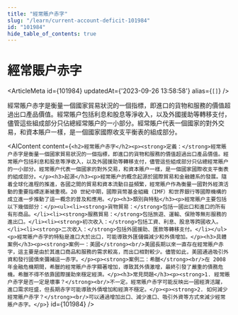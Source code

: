 ```yaml
---
title: "經常賬户赤字"
slug: "/learn/current-account-deficit-101984"
id: "101984"
hide_table_of_contents: true
---
```



# 經常賬户赤字

<ArticleMeta id={101984} updatedAt={'2023-09-26 13:58:58'} alias={`[]`} />
<div className='border-solid border-b border-t-0 my-4 border-[var(--ifm-color-gray-300)]' />

經常賬户赤字是衡量一個國家貿易狀況的一個指標，即進口的貨物和服務的價值超過出口產品價值。經常賬户包括利息和股息等淨收入，以及外國援助等轉移支付，儘管這些組成部分只佔總經常賬户的一小部分。經常賬户代表一個國家的對外交易，和資本賬户一樣，是一個國家國際收支平衡表的組成部分。

<AIContent content={`<h2>經常賬户赤字</h2><p><strong>定義：</strong>經常賬户赤字是衡量一個國家貿易狀況的一個指標，即進口的貨物和服務的價值超過出口產品價值。經常賬户包括利息和股息等淨收入，以及外國援助等轉移支付，儘管這些組成部分只佔總經常賬户的一小部分。經常賬户代表一個國家的對外交易，和資本賬户一樣，是一個國家國際收支平衡表的組成部分。</p><h3>起源</h3><p>經常賬户的概念起源於國際貿易和金融體系的發展。隨着全球化進程的推進，各國之間的貿易和資本流動日益頻繁，經常賬户作為衡量一國對外經濟活動的重要指標逐漸被重視。20 世紀中期，國際貨幣基金組織（IMF）和世界銀行等國際機構的成立進一步推動了這一概念的普及和應用。</p><h3>類別與特點</h3><p>經常賬户主要包括以下幾個部分：</p><ul><li><strong>貨物貿易：</strong>包括一國出口和進口的所有有形商品。</li><li><strong>服務貿易：</strong>包括旅遊、運輸、保險等無形服務的進出口。</li><li><strong>初次收入：</strong>包括工資、利息、股息等跨國收入。</li><li><strong>二次收入：</strong>包括外國援助、匯款等轉移支付。</li></ul><p>經常賬户赤字的特點是進口大於出口，可能導致外匯儲備減少和外債增加。</p><h3>具體案例</h3><p><strong>案例一：美國</strong><br/>美國長期以來一直存在經常賬户赤字，這主要是由於其進口商品和服務的需求較高，而出口相對較少。儘管如此，美國通過吸引外資和發行國債來彌補這一赤字。</p><p><strong>案例二：希臘</strong><br/>在 2008 年金融危機期間，希臘的經常賬户赤字顯著增加，導致其外債激增，最終引發了嚴重的債務危機。希臘不得不依靠國際援助來穩定經濟。</p><h3>常見問題</h3><p><strong>1. 經常賬户赤字是否一定是壞事？</strong><br/>不一定。經常賬户赤字可能反映出一國經濟活躍，進口需求旺盛，但長期赤字可能導致外債增加和經濟不穩定。</p><p><strong>2. 如何減少經常賬户赤字？</strong><br/>可以通過增加出口、減少進口、吸引外資等方式來減少經常賬户赤字。</p>`} id={101984} />

